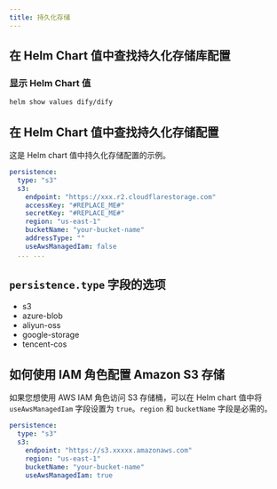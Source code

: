 ```yaml
---
title: 持久化存储
---
```


## 在 Helm Chart 值中查找持久化存储库配置

### 显示 Helm Chart 值

```bash
helm show values dify/dify
```

## 在 Helm Chart 值中查找持久化存储配置
这是 Helm chart 值中持久化存储配置的示例。
```yaml
persistence:
  type: "s3"
  s3:
    endpoint: "https://xxx.r2.cloudflarestorage.com"
    accessKey: "#REPLACE_ME#"
    secretKey: "#REPLACE_ME#"
    region: "us-east-1"
    bucketName: "your-bucket-name"
    addressType: ""
    useAwsManagedIam: false
  ... ...
```

## `persistence.type` 字段的选项
- s3
- azure-blob
- aliyun-oss
- google-storage
- tencent-cos

## 如何使用 IAM 角色配置 Amazon S3 存储
如果您想使用 AWS IAM 角色访问 S3 存储桶，可以在 Helm chart 值中将 `useAwsManagedIam` 字段设置为 `true`。`region` 和 `bucketName` 字段是必需的。
```yaml
persistence:
  type: "s3"
  s3:
    endpoint: "https://s3.xxxxx.amazonaws.com"
    region: "us-east-1"
    bucketName: "your-bucket-name"
    useAwsManagedIam: true
```
